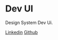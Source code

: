 
<Meta title="Home" />

# Dev UI

Design System Dev Ui.

[Linkedin](https://github.com/devDaviSousa)
[Github](https://www.linkedin.com/in/davisousa31392a182/)
